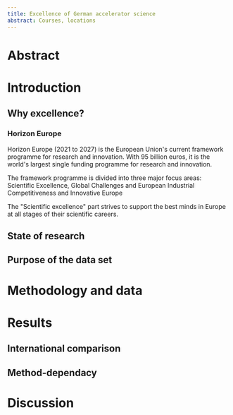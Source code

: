 ```yaml
---
title: Excellence of German accelerator science
abstract: Courses, locations
---
```


  <div class="spread--left spread-area--intro">

# Abstract

  </div>

  <div class="spread--left spread-area--c-2_3">

# Introduction

## Why excellence?

### Horizon Europe

Horizon Europe (2021 to 2027) is the European Union's current framework programme for research and innovation. With 95 billion euros, it is the world's largest single funding programme for research and innovation.

The framework programme is divided into three major focus areas: Scientific Excellence, Global Challenges and European Industrial Competitiveness and Innovative Europe

The "Scientific excellence" part strives to support the best minds in Europe at all stages of their scientific careers.

  </div>

<div class="spread--left spread-area--c-3_3">

## State of research

## Purpose of the data set

# Methodology and data

  </div>

  <div class="spread--right spread-area--c-3_3">

# Results

## International comparison

## Method-dependacy

# Discussion

  </div>
